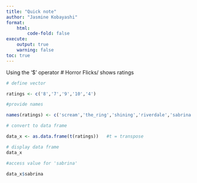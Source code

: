 ```yaml
---
title: "Quick note"
author: "Jasmine Kobayashi"
format:
    html:
        code-fold: false
execute:
    output: true
    warning: false
toc: true
---
```


Using the '$' operator
# Horror Flicks/ shows ratings

```r
# define vector

ratings <- c('8','7','9','10','4')

#provide names

names(ratings) <- c('scream','the_ring','shining','riverdale','sabrina')

# convert to data frame

data_x <- as.data.frame(t(ratings))   #t = transpose


```

```r

# display data frame
data_x

#access value for 'sabrina'

data_x$sabrina

```

